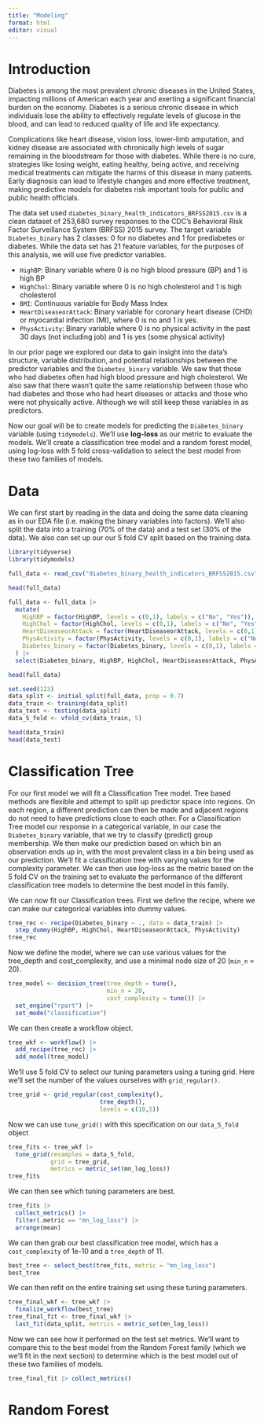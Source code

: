 ```yaml
---
title: "Modeling"
format: html
editor: visual
---
```


# Introduction

Diabetes is among the most prevalent chronic diseases in the United States, impacting millions of American each year and exerting a significant financial burden on the economy. Diabetes is a serious chronic disease in which individuals lose the ability to effectively regulate levels of glucose in the blood, and can lead to reduced quality of life and life expectancy.

Complications like heart disease, vision loss, lower-limb amputation, and kidney disease are associated with chronically high levels of sugar remaining in the bloodstream for those with diabetes. While there is no cure, strategies like losing weight, eating healthy, being active, and receiving medical treatments can mitigate the harms of this disease in many patients. Early diagnosis can lead to lifestyle changes and more effective treatment, making predictive models for diabetes risk important tools for public and public health officials.

The data set used `diabetes_binary_health_indicators_BRFSS2015.csv` is a clean dataset of 253,680 survey responses to the CDC's Behavioral Risk Factor Surveillance System (BRFSS) 2015 survey. The target variable `Diabetes_binary` has 2 classes: 0 for no diabetes and 1 for prediabetes or diabetes. While the data set has 21 feature variables, for the purposes of this analysis, we will use five predictor variables.

  - `HighBP`: Binary variable where 0 is no high blood pressure (BP) and 1 is high BP
  - `HighChol`: Binary variable where 0 is no high cholesterol and 1 is high cholesterol
  - `BMI`: Continuous variable for Body Mass Index
  - `HeartDiseaseorAttack`: Binary variable for coronary heart disease (CHD) or myocardial infection (MI), where 0 is no and 1 is yes.
  - `PhysActivity`: Binary variable where 0 is no physical activity in the past 30 days (not including job) and 1 is yes (some physical activity)

In our prior page we explored our data to gain insight into the data's structure, variable distribution, and potential relationships between the predictor variables and the `Diabetes_binary` variable. We saw that those who had diabetes often had high blood pressure and high cholesterol. We also saw that there wasn't quite the same relationship between those who had diabetes and those who had heart diseases or attacks and those who were not physically active. Although we will still keep these variables in as predictors.

Now our goal will be to create models for predicting the `Diabetes_binary` variable (using `tidymodels`). We'll use **log-loss** as our metric to evaluate the models. We'll create a classification tree model and a random forest model, using log-loss with 5 fold cross-validation to select the best model from these two families of models.

# Data

We can first start by reading in the data and doing the same data cleaning as in our EDA file (i.e. making the binary variables into factors). We'll also split the data into a training (70% of the data) and a test set (30% of the data). We also can set up our our 5 fold CV split based on the training data.

```r
library(tidyverse)
library(tidymodels)

full_data <- read_csv("diabetes_binary_health_indicators_BRFSS2015.csv")

head(full_data)

full_data <- full_data |>
  mutate(
    HighBP = factor(HighBP, levels = c(0,1), labels = c("No", "Yes")),
    HighChol = factor(HighChol, levels = c(0,1), labels = c("No", "Yes")),
    HeartDiseaseorAttack = factor(HeartDiseaseorAttack, levels = c(0,1), labels = c("No", "Yes")),
    PhysActivity = factor(PhysActivity, levels = c(0,1), labels = c("No", "Yes")),
    Diabetes_binary = factor(Diabetes_binary, levels = c(0,1), labels = c("No", "Yes"))
  ) |>
  select(Diabetes_binary, HighBP, HighChol, HeartDiseaseorAttack, PhysActivity, BMI)

head(full_data)

set.seed(123)
data_split <- initial_split(full_data, prop = 0.7)
data_train <- training(data_split)
data_test <- testing(data_split)
data_5_fold <- vfold_cv(data_train, 5)

head(data_train)
head(data_test)
```

# Classification Tree

For our first model we will fit a Classification Tree model. Tree based methods are flexible and attempt to split up predictor space into regions. On each region, a different prediction can then be made and adjacent regions do not need to have predictions close to each other. For a Classification Tree model our response in a categorical variable, in our case the `Diabetes_binary` variable, that we try to classify (predict) group membership. We then make our prediction based on which bin an observation ends up in, with the most prevalent class in a bin being used as our prediction. We'll fit a classification tree with varying values for the complexity parameter. We can then use log-loss as the metric based on the 5 fold CV on the training set to evaluate the performance of the different classification tree models to determine the best model in this family.

We can now fit our Classification trees. First we define the recipe, where we can make our categorical variables into dummy values.

```r
tree_rec <- recipe(Diabetes_binary ~ ., data = data_train) |>
  step_dummy(HighBP, HighChol, HeartDiseaseorAttack, PhysActivity)
tree_rec
```

Now we define the model, where we can use various values for the tree_depth and cost_complexity, and use a minimal node size of 20 (`min_n` = 20).

```r
tree_model <- decision_tree(tree_depth = tune(),
                            min_n = 20,
                            cost_complexity = tune()) |>
  set_engine("rpart") |>
  set_mode("classification")
```

We can then create a workflow object.

```r
tree_wkf <- workflow() |>
  add_recipe(tree_rec) |>
  add_model(tree_model)
```

We'll use 5 fold CV to select our tuning parameters using a tuning grid. Here we'll set the number of the values ourselves with `grid_regular()`.

```r
tree_grid <- grid_regular(cost_complexity(),
                          tree_depth(),
                          levels = c(10,5))
```

Now we can use `tune_grid()` with this specification on our `data_5_fold` object

```r
tree_fits <- tree_wkf |>
  tune_grid(resamples = data_5_fold,
            grid = tree_grid,
            metrics = metric_set(mn_log_loss))
tree_fits
```

We can then see which tuning parameters are best.

```r
tree_fits |>
  collect_metrics() |>
  filter(.metric == "mn_log_loss") |>
  arrange(mean)
```

We can then grab our best classification tree model, which has a `cost_complexity` of 1e-10 and a `tree_depth` of 11.

```r
best_tree <- select_best(tree_fits, metric = "mn_log_loss")
best_tree
```

We can then refit on the entire training set using these tuning parameters.

```r
tree_final_wkf <- tree_wkf |>
  finalize_workflow(best_tree)
tree_final_fit <- tree_final_wkf |>
  last_fit(data_split, metrics = metric_set(mn_log_loss))
```

Now we can see how it performed on the test set metrics. We'll want to compare this to the best model from the Random Forest family (which we we'll fit in the next section) to determine which is the best model out of these two families of models.

```r
tree_final_fit |> collect_metrics()
```

# Random Forest